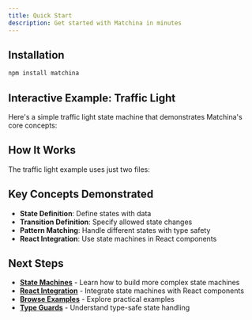 ```yaml
---
title: Quick Start
description: Get started with Matchina in minutes
---
```



## Installation

```sh
npm install matchina
```

## Interactive Example: Traffic Light

Here's a simple traffic light state machine that demonstrates Matchina's core concepts:

<div className="not-content">
  <TrafficLightDemo client:visible />
</div>

## How It Works

The traffic light example uses just two files:

<Tabs>
  <TabItem label="State Machine">
    <CodeBlock code={machineCode} lang="ts" />
  </TabItem>
  <TabItem label="React Component">
    <CodeBlock code={componentCode} lang="tsx" />
  </TabItem>
</Tabs>

## Key Concepts Demonstrated

- **State Definition**: Define states with data
- **Transition Definition**: Specify allowed state changes
- **Pattern Matching**: Handle different states with type safety
- **React Integration**: Use state machines in React components

## Next Steps

- **[State Machines](/guides/machines)** - Learn how to build more complex state machines
- **[React Integration](/guides/integrations)** - Integrate state machines with React components
- **[Browse Examples](/examples/toggle)** - Explore practical examples
- **[Type Guards](/guides/typeguards)** - Understand type-safe state handling

